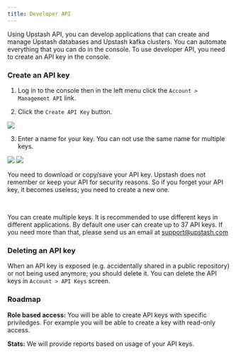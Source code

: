 ```yaml
---
title: Developer API
---
```


Using Upstash API, you can develop applications that can create and manage
Upstash databases and Upstash kafka clusters. You can automate everything that
you can do in the console. To use developer API, you need to create an API key
in the console.

### Create an API key

1. Log in to the console then in the left menu click the
   `Account > Management API` link.

2. Click the `Create API Key` button.

<Frame><img src="/img/developerapi/api-key-list.png" /></Frame>

3. Enter a name for your key. You can not use the same name for multiple keys.

<Frame><img src="/img/developerapi/api-key-create.png" /></Frame>

<Frame><img src="/img/developerapi/api-key-secret.png" /></Frame>

You need to download or copy/save your API key. Upstash does not remember or
keep your API for security reasons. So if you forget your API key, it becomes
useless; you need to create a new one.

<br />

You can create multiple keys. It is recommended to use different keys in
different applications. By default one user can create up to 37 API keys. If you
need more than that, please send us an email at
[support@upstash.com](mailto:support@upstash.com)

### Deleting an API key

When an API key is exposed (e.g. accidentally shared in a public repository) or
not being used anymore; you should delete it. You can delete the API keys in
`Account > API Keys` screen.

### Roadmap

**Role based access:** You will be able to create API keys with specific
priviledges. For example you will be able to create a key with read-only access.

**Stats:** We will provide reports based on usage of your API keys.
